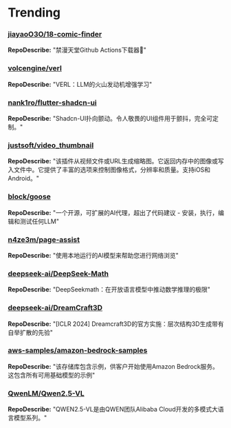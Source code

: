 
# Trending

### [jiayaoO3O/18-comic-finder](https://github.com/jiayaoO3O/18-comic-finder)
**RepoDescribe:** "禁漫天堂Github Actions下载器🧘"
  

### [volcengine/verl](https://github.com/volcengine/verl)
**RepoDescribe:** "VERL：LLM的火山发动机增强学习"
  

### [nank1ro/flutter-shadcn-ui](https://github.com/nank1ro/flutter-shadcn-ui)
**RepoDescribe:** "Shadcn-UI扑向颤动。令人敬畏的UI组件用于颤抖，完全可定制。"
  

### [justsoft/video_thumbnail](https://github.com/justsoft/video_thumbnail)
**RepoDescribe:** "该插件从视频文件或URL生成缩略图。它返回内存中的图像或写入文件中。它提供了丰富的选项来控制图像格式，分辨率和质量。支持iOS和Android。"
  

### [block/goose](https://github.com/block/goose)
**RepoDescribe:** "一个开源，可扩展的AI代理，超出了代码建议 - 安装，执行，编辑和测试任何LLM"
  

### [n4ze3m/page-assist](https://github.com/n4ze3m/page-assist)
**RepoDescribe:** "使用本地运行的AI模型来帮助您进行网络浏览"
  

### [deepseek-ai/DeepSeek-Math](https://github.com/deepseek-ai/DeepSeek-Math)
**RepoDescribe:** "DeepSeekmath：在开放语言模型中推动数学推理的极限"
  

### [deepseek-ai/DreamCraft3D](https://github.com/deepseek-ai/DreamCraft3D)
**RepoDescribe:** "[ICLR 2024] Dreamcraft3D的官方实施：层次结构3D生成带有自举扩散的先验"
  

### [aws-samples/amazon-bedrock-samples](https://github.com/aws-samples/amazon-bedrock-samples)
**RepoDescribe:** "该存储库包含示例，供客户开始使用Amazon Bedrock服务。这包含所有可用基础模型的示例"
  

### [QwenLM/Qwen2.5-VL](https://github.com/QwenLM/Qwen2.5-VL)
**RepoDescribe:** "QWEN2.5-VL是由QWEN团队Alibaba Cloud开发的多模式大语言模型系列。"
  